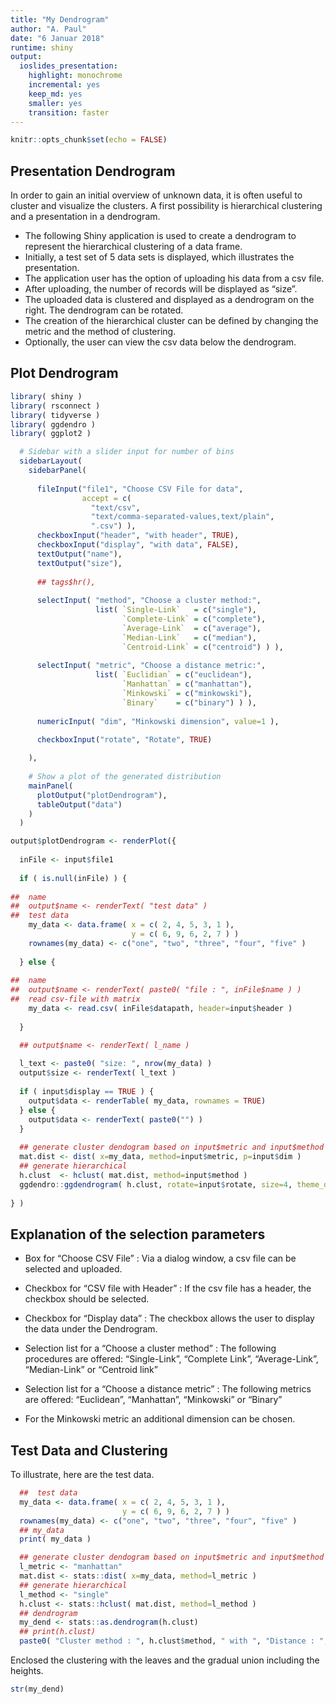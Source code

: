 ```yaml
---
title: "My Dendrogram"
author: "A. Paul"
date: "6 Januar 2018"
runtime: shiny
output:
  ioslides_presentation: 
    highlight: monochrome
    incremental: yes
    keep_md: yes
    smaller: yes
    transition: faster
---
```


```r
knitr::opts_chunk$set(echo = FALSE)
```

## Presentation Dendrogram

In order to gain an initial overview of unknown data, it is often useful to cluster and visualize the clusters. A first possibility is hierarchical clustering and a presentation in a dendrogram.

- The following Shiny application is used to create a dendrogram to represent the hierarchical clustering of a data frame.
- Initially, a test set of 5 data sets is displayed, which illustrates the presentation.
- The application user has the option of uploading his data from a csv file.
- After uploading, the number of records will be displayed as "size".
- The uploaded data is clustered and displayed as a dendrogram on the right. The dendrogram can be rotated.
- The creation of the hierarchical cluster can be defined by changing the metric and the method of clustering.
- Optionally, the user can view the csv data below the dendrogram.

## Plot Dendrogram

```r
library( shiny )
library( rsconnect )
library( tidyverse )
library( ggdendro )
library( ggplot2 )
```

```r
  # Sidebar with a slider input for number of bins 
  sidebarLayout(
    sidebarPanel(
      
      fileInput("file1", "Choose CSV File for data",
                accept = c(
                  "text/csv",
                  "text/comma-separated-values,text/plain",
                  ".csv") ),
      checkboxInput("header", "with header", TRUE),  
      checkboxInput("display", "with data", FALSE), 
      textOutput("name"),
      textOutput("size"),
      
      ## tags$hr(),
      
      selectInput( "method", "Choose a cluster method:",
                   list( `Single-Link`   = c("single"),
                         `Complete-Link` = c("complete"),
                         `Average-Link`  = c("average"),
                         `Median-Link`   = c("median"),
                         `Centroid-Link` = c("centroid") ) ),
      
      selectInput( "metric", "Choose a distance metric:",
                   list( `Euclidian` = c("euclidean"),
                         `Manhattan` = c("manhattan"),                       
                         `Minkowski` = c("minkowski"),
                         `Binary`    = c("binary") ) ),
      
      numericInput( "dim", "Minkowski dimension", value=1 ),
      
      checkboxInput("rotate", "Rotate", TRUE)

    ),
    
    # Show a plot of the generated distribution
    mainPanel(
      plotOutput("plotDendrogram"),
      tableOutput("data")
    )
  )

output$plotDendrogram <- renderPlot({  
    
  inFile <- input$file1
    
  if ( is.null(inFile) ) { 
    
##  name
##  output$name <- renderText( "test data" )
##  test data
    my_data <- data.frame( x = c( 2, 4, 5, 3, 1 ), 
                           y = c( 6, 9, 6, 2, 7 ) )
    rownames(my_data) <- c("one", "two", "three", "four", "five" )
 
  } else {
 
##  name
##  output$name <- renderText( paste0( "file : ", inFile$name ) )
##  read csv-file with matrix     
    my_data <- read.csv( inFile$datapath, header=input$header )
    
  } 

  ## output$name <- renderText( l_name )
    
  l_text <- paste0( "size: ", nrow(my_data) )  
  output$size <- renderText( l_text )
    
  if ( input$display == TRUE ) { 
    output$data <- renderTable( my_data, rownames = TRUE)
  } else {
    output$data <- renderText( paste0("") )
  }
  
  ## generate cluster dendogram based on input$metric and input$method
  mat.dist <- dist( x=my_data, method=input$metric, p=input$dim )
  ## generate hierarchical     
  h.clust  <- hclust( mat.dist, method=input$method )
  ggdendro::ggdendrogram( h.clust, rotate=input$rotate, size=4, theme_dendro = TRUE )
  
} )
```


## Explanation of the selection parameters

* Box for "Choose CSV File" :
  Via a dialog window, a csv file can be selected and uploaded.

* Checkbox for "CSV file with Header" :
  If the csv file has a header, the checkbox should be selected.

* Checkbox for "Display data" :
  The checkbox allows the user to display the data under the Dendrogram.

* Selection list for a "Choose a cluster method" :
  The following procedures are offered: "Single-Link", "Complete Link", "Average-Link", "Median-Link" or "Centroid link"

* Selection list for a "Choose a distance metric" :
  The following metrics are offered: "Euclidean", "Manhattan", "Minkowski" or "Binary"

* For the Minkowski metric an additional dimension can be chosen.


## Test Data and Clustering

To illustrate, here are the test data.
```r
  ##  test data
  my_data <- data.frame( x = c( 2, 4, 5, 3, 1 ), 
                         y = c( 6, 9, 6, 2, 7 ) )
  rownames(my_data) <- c("one", "two", "three", "four", "five" )
  ## my_data
  print( my_data )
```

```r
  ## generate cluster dendogram based on input$metric and input$method
  l_metric <- "manhattan"
  mat.dist <- stats::dist( x=my_data, method=l_metric )
  ## generate hierarchical
  l_method <- "single"
  h.clust <- stats::hclust( mat.dist, method=l_method )
  ## dendrogram
  my_dend <- stats::as.dendrogram(h.clust)
  ## print(h.clust)
  paste0( "Cluster method : ", h.clust$method, " with ", "Distance : ", h.clust$dist.method )
```

Enclosed the clustering with the leaves and the gradual union including the heights.
```r
str(my_dend)
```


